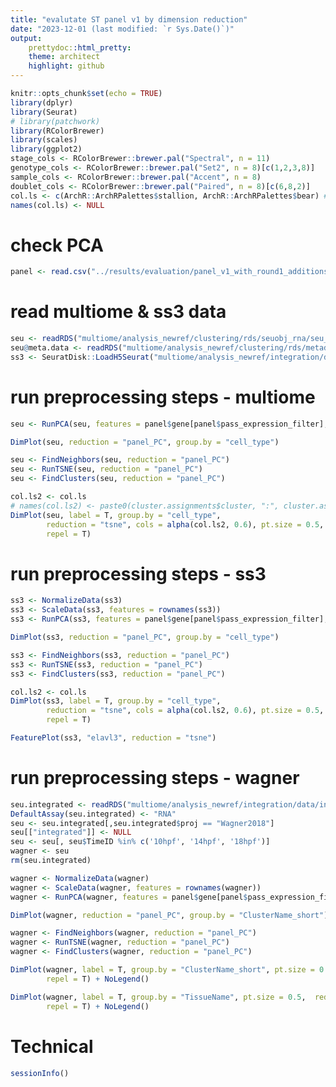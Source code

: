 ```yaml
---
title: "evalutate ST panel v1 by dimension reduction"
date: "2023-12-01 (last modified: `r Sys.Date()`)"
output: 
    prettydoc::html_pretty:
    theme: architect
    highlight: github
---
```


```r
knitr::opts_chunk$set(echo = TRUE)
library(dplyr)
library(Seurat)
# library(patchwork)
library(RColorBrewer)
library(scales)
library(ggplot2)
stage_cols <- RColorBrewer::brewer.pal("Spectral", n = 11)
genotype_cols <- RColorBrewer::brewer.pal("Set2", n = 8)[c(1,2,3,8)]
sample_cols <- RColorBrewer::brewer.pal("Accent", n = 8)
doublet_cols <- RColorBrewer::brewer.pal("Paired", n = 8)[c(6,8,2)]
col.ls <- c(ArchR::ArchRPalettes$stallion, ArchR::ArchRPalettes$bear) # archR color palettes
names(col.ls) <- NULL
```

# check PCA 

```r
panel <- read.csv("../results/evaluation/panel_v1_with_round1_additions.csv")
```

# read multiome & ss3 data

```r
seu <- readRDS("multiome/analysis_newref/clustering/rds/seuobj_rna/seu_RNAsoupx_NC.rds")
seu@meta.data <- readRDS("multiome/analysis_newref/clustering/rds/metadata/seu_RNAsoupx_NC_metadata.rds")
ss3 <- SeuratDisk::LoadH5Seurat("multiome/analysis_newref/integration/data/ss3_ncall.h5Seurat")
```

# run preprocessing steps - multiome

```r
seu <- RunPCA(seu, features = panel$gene[panel$pass_expression_filter], reduction.name = "panel_PC")
```

```r
DimPlot(seu, reduction = "panel_PC", group.by = "cell_type")
```

```r
seu <- FindNeighbors(seu, reduction = "panel_PC")
seu <- RunTSNE(seu, reduction = "panel_PC")
seu <- FindClusters(seu, reduction = "panel_PC")

col.ls2 <- col.ls
# names(col.ls2) <- paste0(cluster.assignments$cluster, ":", cluster.assignments$name)
DimPlot(seu, label = T, group.by = "cell_type",
        reduction = "tsne", cols = alpha(col.ls2, 0.6), pt.size = 0.5,
        repel = T)
```

# run preprocessing steps - ss3

```r
ss3 <- NormalizeData(ss3)
ss3 <- ScaleData(ss3, features = rownames(ss3))
ss3 <- RunPCA(ss3, features = panel$gene[panel$pass_expression_filter], reduction.name = "panel_PC")
```

```r
DimPlot(ss3, reduction = "panel_PC", group.by = "cell_type")
```

```r
ss3 <- FindNeighbors(ss3, reduction = "panel_PC")
ss3 <- RunTSNE(ss3, reduction = "panel_PC")
ss3 <- FindClusters(ss3, reduction = "panel_PC")

col.ls2 <- col.ls
DimPlot(ss3, label = T, group.by = "cell_type",
        reduction = "tsne", cols = alpha(col.ls2, 0.6), pt.size = 0.5,
        repel = T)
```

```r
FeaturePlot(ss3, "elavl3", reduction = "tsne")
```

# run preprocessing steps - wagner

```r
seu.integrated <- readRDS("multiome/analysis_newref/integration/data/integrated/multiomeNC_wagner2018_cca.rds")
DefaultAssay(seu.integrated) <- "RNA"
seu <- seu.integrated[,seu.integrated$proj == "Wagner2018"]
seu[["integrated"]] <- NULL
seu <- seu[, seu$TimeID %in% c('10hpf', '14hpf', '18hpf')]
wagner <- seu
rm(seu.integrated)
```

```r
wagner <- NormalizeData(wagner)
wagner <- ScaleData(wagner, features = rownames(wagner))
wagner <- RunPCA(wagner, features = panel$gene[panel$pass_expression_filter], reduction.name = "panel_PC")
```

```r
DimPlot(wagner, reduction = "panel_PC", group.by = "ClusterName_short") + NoLegend()
```

```r
wagner <- FindNeighbors(wagner, reduction = "panel_PC")
wagner <- RunTSNE(wagner, reduction = "panel_PC")
wagner <- FindClusters(wagner, reduction = "panel_PC")

DimPlot(wagner, label = T, group.by = "ClusterName_short", pt.size = 0.5,  reduction  = "tsne",
        repel = T) + NoLegend()
```

```r
DimPlot(wagner, label = T, group.by = "TissueName", pt.size = 0.5,  reduction  = "tsne",
        repel = T) + NoLegend()
```

# Technical

```r
sessionInfo()
```

